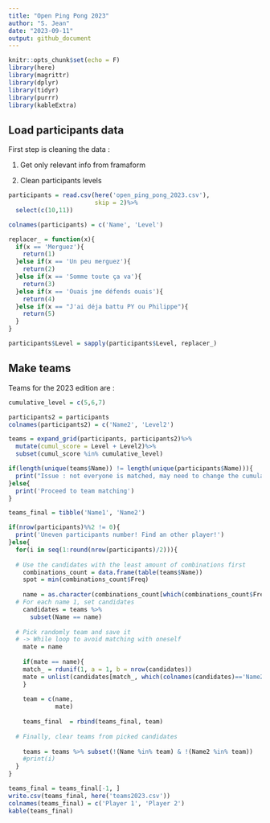 ```yaml
---
title: "Open Ping Pong 2023"
author: "S. Jean"
date: "2023-09-11"
output: github_document
---
```


```r
knitr::opts_chunk$set(echo = F)
library(here)
library(magrittr)
library(dplyr)
library(tidyr)
library(purrr)
library(kableExtra)


```

## Load participants data

First step is cleaning the data : 

1. Get only relevant info from framaform

2. Clean participants levels

```r
participants = read.csv(here('open_ping_pong_2023.csv'),
                        skip = 2)%>%
  select(c(10,11))

colnames(participants) = c('Name', 'Level')

replacer_ = function(x){
  if(x == 'Merguez'){
    return(1)
  }else if(x == 'Un peu merguez'){
    return(2)
  }else if(x == 'Somme toute ça va'){
    return(3)
  }else if(x == 'Ouais jme défends ouais'){
    return(4)
  }else if(x == "J'ai déja battu PY ou Philippe"){
    return(5)
  }
}

participants$Level = sapply(participants$Level, replacer_)

```


## Make teams

Teams for the 2023 edition are : 

```r
cumulative_level = c(5,6,7)

participants2 = participants
colnames(participants2) = c('Name2', 'Level2')

teams = expand_grid(participants, participants2)%>%
  mutate(cumul_score = Level + Level2)%>%
  subset(cumul_score %in% cumulative_level)

if(length(unique(teams$Name)) != length(unique(participants$Name))){
  print("Issue : not everyone is matched, may need to change the cumulative level")
}else{
  print('Proceed to team matching')
}
```

```r
teams_final = tibble('Name1', 'Name2')

if(nrow(participants)%%2 != 0){
  print('Uneven participants number! Find an other player!')
}else{
  for(i in seq(1:round(nrow(participants)/2))){
    
  # Use the candidates with the least amount of combinations first  
    combinations_count = data.frame(table(teams$Name))
    spot = min(combinations_count$Freq)
    
    name = as.character(combinations_count[which(combinations_count$Freq == spot)[1], 1])
  # For each name 1, set candidates
    candidates = teams %>% 
      subset(Name == name)
  
  # Pick randomly team and save it
  # -> While loop to avoid matching with oneself 
    mate = name
    
    if(mate == name){
    match_ = rdunif(1, a = 1, b = nrow(candidates))
    mate = unlist(candidates[match_, which(colnames(candidates)=='Name2')])
    }
    
    team = c(name, 
             mate)
  
    teams_final  = rbind(teams_final, team)
  
  # Finally, clear teams from picked candidates
  
    teams = teams %>% subset(!(Name %in% team) & !(Name2 %in% team))
    #print(i)
  }
}

teams_final = teams_final[-1, ]
write.csv(teams_final, here('teams2023.csv'))
colnames(teams_final) = c('Player 1', 'Player 2')
kable(teams_final)
```
